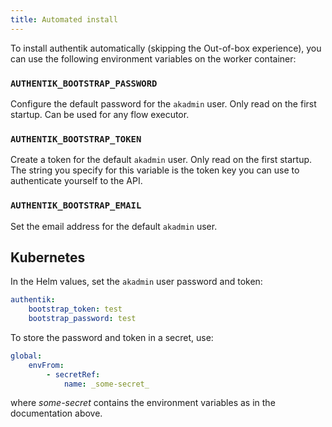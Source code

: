 ```yaml
---
title: Automated install
---
```


To install authentik automatically (skipping the Out-of-box experience), you can use the following environment variables on the worker container:

### `AUTHENTIK_BOOTSTRAP_PASSWORD`

Configure the default password for the `akadmin` user. Only read on the first startup. Can be used for any flow executor.

### `AUTHENTIK_BOOTSTRAP_TOKEN`

Create a token for the default `akadmin` user. Only read on the first startup. The string you specify for this variable is the token key you can use to authenticate yourself to the API.

### `AUTHENTIK_BOOTSTRAP_EMAIL`

Set the email address for the default `akadmin` user.

## Kubernetes

In the Helm values, set the `akadmin` user password and token:

```yaml
authentik:
    bootstrap_token: test
    bootstrap_password: test
```

To store the password and token in a secret, use:

```yaml
global:
    envFrom:
        - secretRef:
            name: _some-secret_
```

where _some-secret_ contains the environment variables as in the documentation above.
